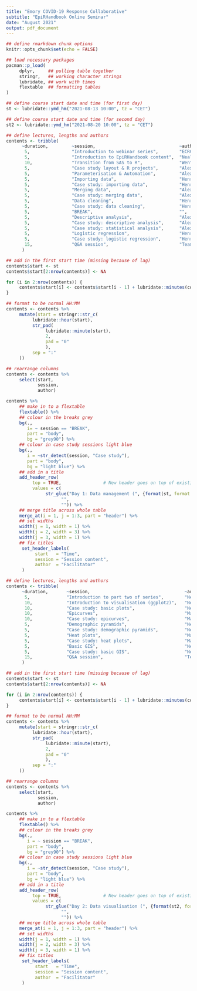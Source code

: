```yaml
---
title: "Emory COVID-19 Response Collaborative"
subtitle: "EpiRHandbook Online Seminar"
date: "August 2021"
output: pdf_document
---
```


```r

## define rmarkdown chunk options 
knitr::opts_chunk$set(echo = FALSE)

## load necessary packages 
pacman::p_load(
     dplyr,     ## pulling table together 
     stringr,   ## working character strings
     lubridate, ## work with times 
     flextable  ## formatting tables
)

```


```r

## define course start date and time (for first day)
st <- lubridate::ymd_hm("2021-08-13 10:00", tz = "CET")

## define course start date and time (for second day)
st2 <- lubridate::ymd_hm("2021-08-20 10:00", tz = "CET")

```



```r


## define lectures, lengths and authors 
contents <- tribble(
      ~duration,         ~session,                                ~author,           ~type, 
       5,                "Introduction to webinar series",        "ECRC Faculty",    "lecture", 
       5,                "Introduction to EpiRHandbook content",  "Neale",           "lecture",
       10,               "Transition from SAS to R",              "Wen",             "lecture", 
       5,                "Case study layout & R projects",        "Alex",            "lecture", 
       5,                "Parameterisation & Automation",         "Alex",            "lecture", 
       5,                "Importing data",                        "Henry",           "lecture", 
       5,                "Case study: importing data",            "Henry",           "demo", 
       5,                "Merging data",                          "Alex",            "lecture", 
       5,                "Case study: merging data",              "Alex",            "demo",
       5,                "Data cleaning",                         "Henry",           "lecture", 
       5,                "Case study: data cleaning",             "Henry",           "demo", 
       5,                "BREAK",                                 "",                "", 
       5,                "Descriptive analysis",                  "Alex",            "lecture", 
       5,                "Case study: descriptive analysis",      "Alex",            "demo", 
       5,                "Case study: statistical analysis",      "Alex",            "demo", 
       5,                "Logistic regression",                   "Henry",           "lecture", 
       5,                "Case study: logistic regression",       "Henry",           "demo",
       15,               "Q&A session",                           "Team",            "demo"
      ) 

## add in the first start time (missing because of lag) 
contents$start <- st
contents$start[2:nrow(contents)] <- NA

for (i in 2:nrow(contents)) {
     contents$start[i] <- contents$start[i - 1] + lubridate::minutes(contents$duration[i - 1])
}

## format to be normal HH:MM 
contents <- contents %>% 
     mutate(start = stringr::str_c(
          lubridate::hour(start), 
          str_pad(
               lubridate::minute(start), 
               2, 
               pad = "0"
               ), 
          sep = ":"
     ))

## rearrange columns 
contents <- contents %>% 
     select(start, 
            session, 
            author)

```



```r

contents %>% 
     ## make in to a flextable 
     flextable() %>% 
     ## colour in the breaks grey 
     bg(., 
        i= ~ session == "BREAK", 
        part = "body", 
        bg = "grey90") %>% 
     ## colour in case study sessions light blue 
     bg(., 
        i = ~str_detect(session, "Case study"), 
        part = "body", 
        bg = "light blue") %>% 
     ## add in a title 
     add_header_row(
          top = TRUE,                # New header goes on top of existing header row
          values = c(
               str_glue("Day 1: Data management (", {format(st, format = "%d %B")}, ")"),     # Header values for each column below
                     "", 
                     "")) %>% 
     ## merge title across whole table 
     merge_at(i = 1, j = 1:3, part = "header") %>% 
     ## set widths
     width(j = 1, width = 1) %>% 
     width(j = 2, width = 3) %>% 
     width(j = 3, width = 1) %>% 
     ## fix titles 
      set_header_labels( 
           start   = "Time", 
           session = "Session content", 
           author  = "Facilitator" 
      )

```



\newpage

```r




## define lectures, lengths and authors 
contents <- tribble(
      ~duration,       ~session,                                    ~author,           ~type, 
       5,              "Introduction to part two of series",        "Neale",           "lecture", 
       10,             "Introduction to visualisation (ggplot2)",   "Neale",           "lecture",
       10,             "Case study: basic plots",                   "Neale",           "demo", 
       10,             "Epicurves",                                 "Mathilde",        "lecture", 
       10,             "Case study: epicurves",                     "Mathilde",        "demo", 
       5,              "Demographic pyramids",                      "Neale",           "lecture", 
       5,              "Case study: demographic pyramids",          "Neale",           "demo", 
       5,              "Heat plots",                                "Mathilde",        "lecture", 
       5,              "Case study: heat plots",                    "Mathilde",        "demo",
       5,              "Basic GIS",                                 "Neale",           "lecture", 
       5,              "Case study: basic GIS",                     "Neale",           "demo", 
       15,             "Q&A session",                               "Team",            "demo"
      ) 

## add in the first start time (missing because of lag) 
contents$start <- st
contents$start[2:nrow(contents)] <- NA

for (i in 2:nrow(contents)) {
     contents$start[i] <- contents$start[i - 1] + lubridate::minutes(contents$duration[i - 1])
}

## format to be normal HH:MM 
contents <- contents %>% 
     mutate(start = stringr::str_c(
          lubridate::hour(start), 
          str_pad(
               lubridate::minute(start), 
               2, 
               pad = "0"
               ), 
          sep = ":"
     ))

## rearrange columns 
contents <- contents %>% 
     select(start, 
            session, 
            author)

```



```r

contents %>% 
     ## make in to a flextable 
     flextable() %>% 
     ## colour in the breaks grey 
     bg(., 
        i = ~ session == "BREAK", 
        part = "body", 
        bg = "grey90") %>% 
     ## colour in case study sessions light blue 
     bg(., 
        i = ~str_detect(session, "Case study"), 
        part = "body", 
        bg = "light blue") %>% 
     ## add in a title 
     add_header_row(
          top = TRUE,                # New header goes on top of existing header row
          values = c(
               str_glue("Day 2: Data visualisation (", {format(st2, format = "%d %B")}, ")"),     # Header values for each column below
                     "", 
                     "")) %>% 
     ## merge title across whole table 
     merge_at(i = 1, j = 1:3, part = "header") %>% 
     ## set widths
     width(j = 1, width = 1) %>% 
     width(j = 2, width = 3) %>% 
     width(j = 3, width = 1) %>% 
     ## fix titles 
      set_header_labels( 
           start   = "Time", 
           session = "Session content", 
           author  = "Facilitator" 
      )

```


